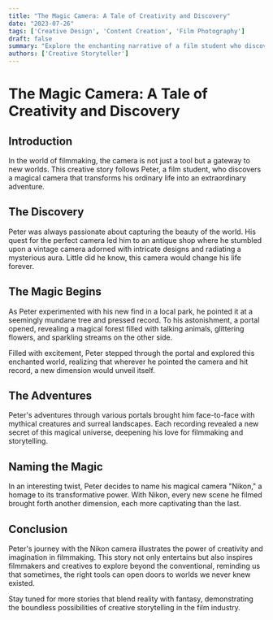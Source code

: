 ```yaml
---
title: "The Magic Camera: A Tale of Creativity and Discovery"
date: "2023-07-26"
tags: ['Creative Design', 'Content Creation', 'Film Photography']
draft: false
summary: "Explore the enchanting narrative of a film student who discovers a magical camera that opens portals to other dimensions, turning ordinary scenes into extraordinary adventures."
authors: ['Creative Storyteller']
---
```


# The Magic Camera: A Tale of Creativity and Discovery

## Introduction

In the world of filmmaking, the camera is not just a tool but a gateway to new worlds. This creative story follows Peter, a film student, who discovers a magical camera that transforms his ordinary life into an extraordinary adventure.

## The Discovery

Peter was always passionate about capturing the beauty of the world. His quest for the perfect camera led him to an antique shop where he stumbled upon a vintage camera adorned with intricate designs and radiating a mysterious aura. Little did he know, this camera would change his life forever.

## The Magic Begins

As Peter experimented with his new find in a local park, he pointed it at a seemingly mundane tree and pressed record. To his astonishment, a portal opened, revealing a magical forest filled with talking animals, glittering flowers, and sparkling streams on the other side.

Filled with excitement, Peter stepped through the portal and explored this enchanted world, realizing that wherever he pointed the camera and hit record, a new dimension would unveil itself.

## The Adventures

Peter's adventures through various portals brought him face-to-face with mythical creatures and surreal landscapes. Each recording revealed a new secret of this magical universe, deepening his love for filmmaking and storytelling.

## Naming the Magic

In an interesting twist, Peter decides to name his magical camera "Nikon," a homage to its transformative power. With Nikon, every new scene he filmed brought forth another dimension, each more captivating than the last.

## Conclusion

Peter's journey with the Nikon camera illustrates the power of creativity and imagination in filmmaking. This story not only entertains but also inspires filmmakers and creatives to explore beyond the conventional, reminding us that sometimes, the right tools can open doors to worlds we never knew existed.

Stay tuned for more stories that blend reality with fantasy, demonstrating the boundless possibilities of creative storytelling in the film industry.

